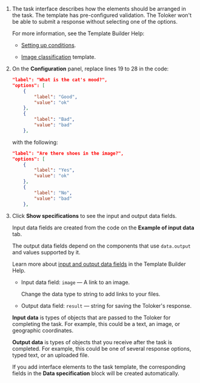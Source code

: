 1. The task interface describes how the elements should be arranged in the task.
    The template has pre-configured validation. The Toloker won't be able to submit a response without selecting one of the options.

    For more information, see the Template Builder Help:

    - [Setting up conditions](/docs/template-builder/best-practices/conditions).

    - [Image classification](/docs/template-builder/templates/image-classification) template.

1. On the **Configuration** panel, replace lines 19 to 28 in the code:

    ```json
    "label": "What is the cat's mood?",
    "options": [
        {
            "label": "Good",
            "value": "ok"
        },
        {
            "label": "Bad",
            "value": "bad"
        },
    ```

    with the following:

    ```json
    "label": "Are there shoes in the image?",
    "options": [
        {
            "label": "Yes",
            "value": "ok"
        },
        {
            "label": "No",
            "value": "bad"
        },
    ```

1. Click **Show specifications** to see the input and output data fields.

    Input data fields are created from the code on the **Example of input data** tab.

    The output data fields depend on the components that use `data.output` and values supported by it.

    Learn more about [input and output data fields](/docs/template-builder/operations/create-specs) in the Template Builder Help.

    - Input data field: `image` — A link to an image.

        Change the data type to string to add links to your files.

    - Output data field: `result` — string for saving the Toloker's response.

    <Cut title="What are input and output data?">

    **Input data** is types of objects that are passed to the Toloker for completing the task. For example, this could be a text, an image, or geographic coordinates.

    **Output data** is types of objects that you receive after the task is completed. For example, this could be one of several response options, typed text, or an uploaded file.

    If you add interface elements to the task template, the corresponding fields in the **Data specification** block will be created automatically.

    </Cut>
